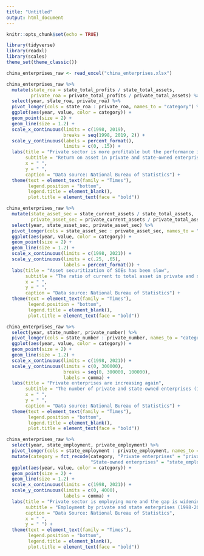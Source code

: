 ```yaml
---
title: "Untitled"
output: html_document
---
```


```r
knitr::opts_chunk$set(echo = TRUE)
```

```r
library(tidyverse)
library(readxl)
library(scales)
theme_set(theme_classic())

china_enterprises_raw <- read_excel("china_enterprises.xlsx")

```



```r
china_enterprises_raw %>% 
  mutate(state_roa = state_total_profits / state_total_assets, 
         private_roa = private_total_profits / private_total_assets) %>% 
  select(year, state_roa, private_roa) %>% 
  pivot_longer(cols = state_roa : private_roa, names_to = "category") %>% 
  ggplot(aes(year, value, color = category)) +
  geom_point(size = 2) +
  geom_line(size = 1.2) +
  scale_x_continuous(limits = c(1998, 2019), 
                     breaks = seq(1998, 2019, 2)) +
  scale_y_continuous(labels = percent_format(), 
                     limits = c(0, .15)) +
  labs(title = "Private sector is more profitable but the performance is weakning", 
       subtitle = "Return on asset in private and state-owned enterprises (1998-2019)",
       x = " ", 
       y = " ", 
       caption = "Data source: National Bureau of Statistics") +
  theme(text = element_text(family = "Times"),
        legend.position = "bottom", 
        legend.title = element_blank(), 
        plot.title = element_text(face = "bold"))
```



```r
china_enterprises_raw %>% 
  mutate(state_asset_sec = state_current_assets / state_total_assets, 
         private_asset_sec = private_current_assets / private_total_assets) %>% 
  select(year, state_asset_sec, private_asset_sec) %>% 
  pivot_longer(cols = state_asset_sec : private_asset_sec, names_to = "category") %>% 
  ggplot(aes(year, value, color = category)) +
  geom_point(size = 2) +
  geom_line(size = 1.2) +
  scale_x_continuous(limits = c(1998, 2021)) +
  scale_y_continuous(limits = c(.25, .65), 
                     labels = percent_format()) +
  labs(title = "Asset securitization of SOEs has been slow", 
       subtitle = "The ratio of current to total asset in private and state-owned sectors (1998-2019)", 
       x = " ", 
       y = " ", 
       caption = "Data source: National Bureau of Statistics") +
  theme(text = element_text(family = "Times"), 
        legend.position = "bottom", 
        legend.title = element_blank(),
        plot.title = element_text(face = "bold"))
```



```r
china_enterprises_raw %>% 
  select(year, state_number, private_number) %>% 
  pivot_longer(cols = state_number : private_number, names_to = "category") %>% 
  ggplot(aes(year, value, color = category)) +
  geom_point(size = 2) +
  geom_line(size = 1.2) +
  scale_x_continuous(limits = c(1998, 2021)) +
  scale_y_continuous(limits = c(0, 300000), 
                     breaks = seq(0, 300000, 100000), 
                     labels = comma) +
  labs(title = "Private enterprises are increasing again", 
       subtitle = "The number of private and state-owned enterprises (1998-2019)", 
       x = " ", 
       y = " ", 
       caption = "Data source: National Bureau of Statistics") +
  theme(text = element_text(family = "Times"), 
        legend.position = "bottom", 
        legend.title = element_blank(),
        plot.title = element_text(face = "bold"))
```



```r
china_enterprises_raw %>% 
  select(year, state_employment, private_employment) %>% 
  pivot_longer(cols = state_employment : private_employment, names_to = "category") %>% 
  mutate(category = fct_recode(category, "Private enterprises" = "private_employment", 
                               "State-owned enterprises" = "state_employment")) %>% 
  ggplot(aes(year, value, color = category)) +
  geom_point(size = 2) +
  geom_line(size = 1.2) +
  scale_x_continuous(limits = c(1998, 2021)) +
  scale_y_continuous(limits = c(0, 4000), 
                     labels = comma) +
  labs(title = "Private sector is employing more and the gap is widening", 
       subtitle = "Employment by private and state enterprises (1998-2019)",
       caption = "Data Source: National Bureau of Statistics", 
       x = " ", 
       y = " ") +
  theme(text = element_text(family = "Times"),
        legend.position = "bottom", 
        legend.title = element_blank(), 
        plot.title = element_text(face = "bold"))
```


